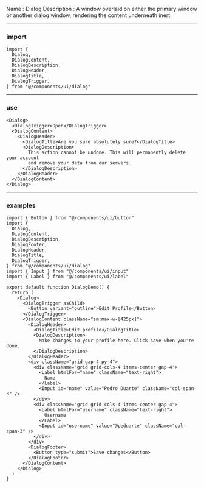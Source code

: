 Name : Dialog
Description : A window overlaid on either the primary window or another dialog window, rendering the content underneath inert.

---

### import

```
import {
  Dialog,
  DialogContent,
  DialogDescription,
  DialogHeader,
  DialogTitle,
  DialogTrigger,
} from "@/components/ui/dialog"
```

---

### use

```dialog.mdx
<Dialog>
  <DialogTrigger>Open</DialogTrigger>
  <DialogContent>
    <DialogHeader>
      <DialogTitle>Are you sure absolutely sure?</DialogTitle>
      <DialogDescription>
        This action cannot be undone. This will permanently delete your account
        and remove your data from our servers.
      </DialogDescription>
    </DialogHeader>
  </DialogContent>
</Dialog>
```

---

### examples

```dialog-demo.tsx
import { Button } from "@/components/ui/button"
import {
  Dialog,
  DialogContent,
  DialogDescription,
  DialogFooter,
  DialogHeader,
  DialogTitle,
  DialogTrigger,
} from "@/components/ui/dialog"
import { Input } from "@/components/ui/input"
import { Label } from "@/components/ui/label"

export default function DialogDemo() {
  return (
    <Dialog>
      <DialogTrigger asChild>
        <Button variant="outline">Edit Profile</Button>
      </DialogTrigger>
      <DialogContent className="sm:max-w-[425px]">
        <DialogHeader>
          <DialogTitle>Edit profile</DialogTitle>
          <DialogDescription>
            Make changes to your profile here. Click save when you're done.
          </DialogDescription>
        </DialogHeader>
        <div className="grid gap-4 py-4">
          <div className="grid grid-cols-4 items-center gap-4">
            <Label htmlFor="name" className="text-right">
              Name
            </Label>
            <Input id="name" value="Pedro Duarte" className="col-span-3" />
          </div>
          <div className="grid grid-cols-4 items-center gap-4">
            <Label htmlFor="username" className="text-right">
              Username
            </Label>
            <Input id="username" value="@peduarte" className="col-span-3" />
          </div>
        </div>
        <DialogFooter>
          <Button type="submit">Save changes</Button>
        </DialogFooter>
      </DialogContent>
    </Dialog>
  )
}
```
